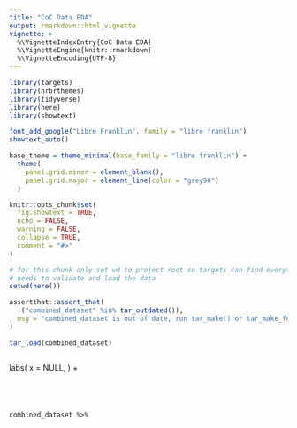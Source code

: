 ```yaml
---
title: "CoC Data EDA"
output: rmarkdown::html_vignette
vignette: >
  %\VignetteIndexEntry{CoC Data EDA}
  %\VignetteEngine{knitr::rmarkdown}
  %\VignetteEncoding{UTF-8}
---
```


```r
library(targets)
library(hrbrthemes)
library(tidyverse)
library(here)
library(showtext)

font_add_google("Libre Franklin", family = "libre franklin")
showtext_auto()

base_theme = theme_minimal(base_family = "libre franklin") +
  theme(
    panel.grid.minor = element_blank(),
    panel.grid.major = element_line(color = "grey90")
  )

knitr::opts_chunk$set(
  fig.showtext = TRUE,
  echo = FALSE,
  warning = FALSE,
  collapse = TRUE,
  comment = "#>"
)
```

```r
# for this chunk only set wd to project root so targets can find everything it
# needs to validate and load the data
setwd(here())

assertthat::assert_that(
  !("combined_dataset" %in% tar_outdated()),
  msg = "combined_dataset is out of date, run tar_make() or tar_make_future() to update it"
)

tar_load(combined_dataset)
```

```

```

  labs(
    x = NULL,
  ) +

```




combined_dataset %>% 
```
